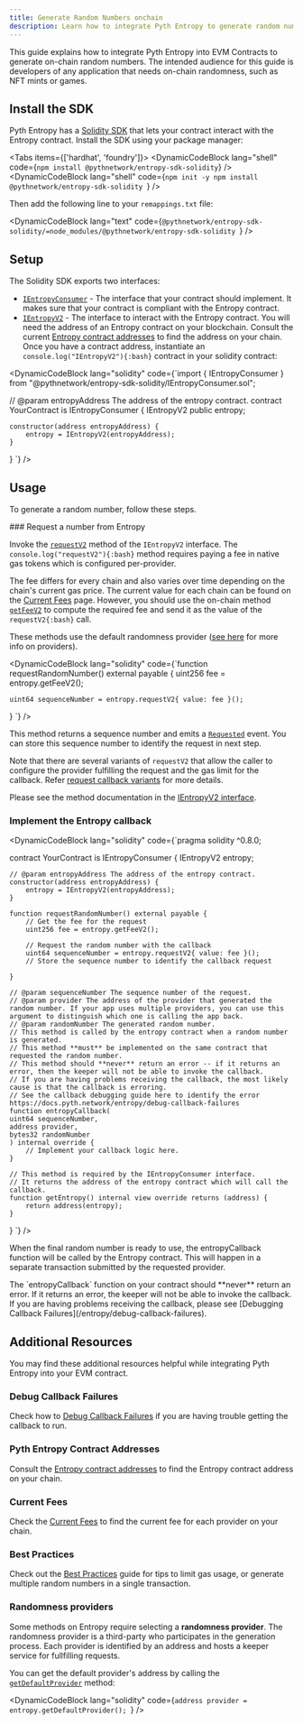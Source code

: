 ```yaml
---
title: Generate Random Numbers onchain
description: Learn how to integrate Pyth Entropy to generate random numbers in your dapp
---
```



This guide explains how to integrate Pyth Entropy into EVM Contracts to generate on-chain random numbers.
The intended audience for this guide is developers of any application that needs on-chain randomness, such as NFT mints or games.

## Install the SDK

Pyth Entropy has a [Solidity SDK](https://github.com/pyth-network/pyth-crosschain/tree/main/target_chains/ethereum/entropy_sdk/solidity) that lets your contract interact with the Entropy contract.
Install the SDK using your package manager:

<Tabs items={['hardhat', 'foundry']}>
<Tab value="hardhat">
<DynamicCodeBlock lang="shell" 
code={`npm install @pythnetwork/entropy-sdk-solidity`} />
</Tab>
<Tab value="foundry">
<DynamicCodeBlock lang="shell" code={`npm init -y
npm install @pythnetwork/entropy-sdk-solidity
`} />

Then add the following line to your `remappings.txt` file:

<DynamicCodeBlock
  lang="text"
  code={`@pythnetwork/entropy-sdk-solidity/=node_modules/@pythnetwork/entropy-sdk-solidity
`}
/>

</Tab>
</Tabs>

## Setup

The Solidity SDK exports two interfaces:

- [`IEntropyConsumer`](https://github.com/pyth-network/pyth-crosschain/blob/main/target_chains/ethereum/entropy_sdk/solidity/IEntropyConsumer.sol) - The interface that your contract should implement. It makes sure that your contract is compliant with the Entropy contract.
- [`IEntropyV2`](https://github.com/pyth-network/pyth-crosschain/blob/main/target_chains/ethereum/entropy_sdk/solidity/IEntropyV2.sol) - The interface to interact with the Entropy contract.
  You will need the address of an Entropy contract on your blockchain.
  Consult the current [Entropy contract addresses](../contract-addresses) to find the address on your chain.
  Once you have a contract address, instantiate an `console.log("IEntropyV2"){:bash}` contract in your solidity contract:

<DynamicCodeBlock lang="solidity" 
code={`import { IEntropyConsumer } from "@pythnetwork/entropy-sdk-solidity/IEntropyConsumer.sol";

// @param entropyAddress The address of the entropy contract.
contract YourContract is IEntropyConsumer {
IEntropyV2 public entropy;

    constructor(address entropyAddress) {
        entropy = IEntropyV2(entropyAddress);
    }

}
`} />

## Usage

To generate a random number, follow these steps.

<Steps>
<Step>
### Request a number from Entropy

Invoke the [`requestV2`](https://github.com/pyth-network/pyth-crosschain/blob/main/target_chains/ethereum/entropy_sdk/solidity/IEntropy.sol#L83) method of the `IEntropyV2` interface.
The `console.log("requestV2"){:bash}` method requires paying a fee in native gas tokens which is configured per-provider.

The fee differs for every chain and also varies over time depending on the chain's current gas price.
The current value for each chain can be found on the [Current Fees](../current-fees) page.
However, you should use the on-chain method [`getFeeV2`](https://github.com/pyth-network/pyth-crosschain/blob/main/target_chains/ethereum/entropy_sdk/solidity/IEntropy.sol#L101) to compute the required fee and send it as the value of the `requestV2{:bash}` call.

These methods use the default randomness provider ([see here](#randomness-providers) for more info on providers).

<DynamicCodeBlock lang="solidity" 
code={`function requestRandomNumber() external payable {
    uint256 fee = entropy.getFeeV2();

    uint64 sequenceNumber = entropy.requestV2{ value: fee }();

}
`} />

This method returns a sequence number and emits a [`Requested`](https://github.com/pyth-network/pyth-crosschain/blob/main/target_chains/ethereum/entropy_sdk/solidity/EntropyEventsV2.sol#L30) event. You can store this sequence number to identify the request in next step.

Note that there are several variants of `requestV2` that allow the caller to configure the provider fulfilling the request and the gas limit for the callback. Refer [request callback variants](../request-callback-variants.mdx) for more details.

Please see the method documentation in the [IEntropyV2 interface](https://github.com/pyth-network/pyth-crosschain/blob/main/target_chains/ethereum/entropy_sdk/solidity/IEntropyV2.sol).

</Step>
<Step>

### Implement the Entropy callback

<DynamicCodeBlock lang="solidity" 
code={`pragma solidity ^0.8.0;


contract YourContract is IEntropyConsumer {
IEntropyV2 entropy;

    // @param entropyAddress The address of the entropy contract.
    constructor(address entropyAddress) {
        entropy = IEntropyV2(entropyAddress);
    }

    function requestRandomNumber() external payable {
        // Get the fee for the request
        uint256 fee = entropy.getFeeV2();

        // Request the random number with the callback
        uint64 sequenceNumber = entropy.requestV2{ value: fee }();
        // Store the sequence number to identify the callback request

    }

    // @param sequenceNumber The sequence number of the request.
    // @param provider The address of the provider that generated the random number. If your app uses multiple providers, you can use this argument to distinguish which one is calling the app back.
    // @param randomNumber The generated random number.
    // This method is called by the entropy contract when a random number is generated.
    // This method **must** be implemented on the same contract that requested the random number.
    // This method should **never** return an error -- if it returns an error, then the keeper will not be able to invoke the callback.
    // If you are having problems receiving the callback, the most likely cause is that the callback is erroring.
    // See the callback debugging guide here to identify the error https://docs.pyth.network/entropy/debug-callback-failures
    function entropyCallback(
    uint64 sequenceNumber,
    address provider,
    bytes32 randomNumber
    ) internal override {
        // Implement your callback logic here.
    }

    // This method is required by the IEntropyConsumer interface.
    // It returns the address of the entropy contract which will call the callback.
    function getEntropy() internal view override returns (address) {
        return address(entropy);
    }

}
`} />

</Step>
</Steps>

When the final random number is ready to use, the entropyCallback function will be called by the Entropy contract. This will happen in a separate transaction submitted by the requested provider.

<Callout variant="warning">
  The `entropyCallback` function on your contract should **never** return an
  error. If it returns an error, the keeper will not be able to invoke the
  callback. If you are having problems receiving the callback, please see
  [Debugging Callback Failures](/entropy/debug-callback-failures).
</Callout>

## Additional Resources

You may find these additional resources helpful while integrating Pyth Entropy into your EVM contract.

### Debug Callback Failures

Check how to [Debug Callback Failures](../debug-callback-failures) if you are having trouble getting the callback to run.

### Pyth Entropy Contract Addresses

Consult the [Entropy contract addresses](../contract-addresses) to find the Entropy contract address on your chain.

### Current Fees

Check the [Current Fees](../current-fees) to find the current fee for each provider on your chain.

### Best Practices

Check out the [Best Practices](../best-practices) guide for tips to limit gas usage, or generate multiple random numbers in a single transaction.

### Randomness providers

Some methods on Entropy require selecting a **randomness provider**. The randomness provider is a third-party
who participates in the generation process. Each provider is identified by an address and hosts
a keeper service for fullfilling requests.

You can get the default provider's address by calling the [`getDefaultProvider`](https://github.com/pyth-network/pyth-crosschain/blob/f8ebeb6af31d98f94ce73edade6da2ebab7b2456/target_chains/ethereum/entropy_sdk/solidity/IEntropy.sol#L94) method:

<DynamicCodeBlock
  lang="solidity"
  code={`address provider = entropy.getDefaultProvider();
`}
/>
